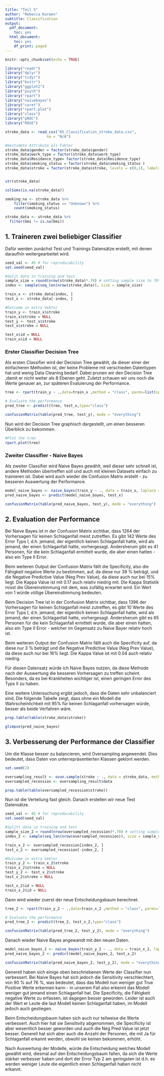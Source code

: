 ```yaml
---
title: "Teil 5"
author: "Rebecca Karwen"
subtitle: Classification
output:
  pdf_document:
    toc: yes
  html_document:
    toc: yes
    df_print: paged
---
```


```r
knitr::opts_chunk$set(echo = TRUE)
```

```r
library("readr")
library("dplyr")
library("tidyr")
library("knitr")
library("ggplot2")
library("psych")
library("rpart")
library("naivebayes")
library("caret")
library("rpart.plot")
library("class")
library("pROC")
library("ROSE")

```

```r

stroke_data <- read_csv("05_Classification_stroke_data.csv",
                   na = "N/A")

#bestimmte Attribute als Faktor
stroke_data$gender = factor(stroke_data$gender)
stroke_data$work_type = factor(stroke_data$work_type)
stroke_data$Residence_type= factor(stroke_data$Residence_type)
stroke_data$smoking_status = factor(stroke_data$smoking_status )
stroke_data$stroke = factor(stroke_data$stroke, levels = c(0,1), labels = c("No", "Yes"))


str(stroke_data)

```


```r

colSums(is.na(stroke_data))

smoking_na <- stroke_data %>%
    filter(smoking_status == "Unknown") %>%
    count(smoking_status)

stroke_data <- stroke_data %>%
  filter(bmi != is.na(bmi))

```
## 1. Traineren zwei beliebiger Classifier

Dafür werden zunächst Test und Trainings Datensätze erstellt, mit denen daraufhin weitergearbeitet wird. 

```r
seed_val <- 45 # for reproducability
set.seed(seed_val)

#Split data in training and test
sample_size = round(nrow(stroke_data)*.70) # setting sample size to 70% of the data set
index <- sample(seq_len(nrow(stroke_data)), size = sample_size)

train_x <- stroke_data[index, ]
test_x <- stroke_data[-index, ]

#Outcome in extra Vektor
train_y <- train_x$stroke
train_x$stroke = NULL
test_y <- test_x$stroke
test_x$stroke = NULL

test_x$id = NULL
train_x$id = NULL
```
\newpage
### Erster Classifier Decision Tree

Als ersten Classifier wird der Decision Tree gewählt, da dieser einer der einfacheren Methoden ist, der keine Probleme mit verschieden Datentypen hat und wenig Data Cleaning bedarf. Dabei prunen wir den Decision Tree ,damit er nicht weiter als 8 Ebenen geht. 
Zuletzt schauen wir uns noch die Werte genauer an, zur späteren Evaluierung der Performance.

```r
tree <- rpart(train_y ~ .,data=train_x ,method = "class", parms=list(split="information"), control = rpart.control(cp = 0, maxdepth = 8))

# Evaluate the performance
pred_tree <- predict(tree, test_x,type="class")

confusionMatrix(table(pred_tree, test_y), mode = "everything")
```
\newpage

Nun wird der Decision Tree graphisch dargestellt, um einen besseren Überblick zu bekommen.


```r
#Plot the tree
rpart.plot(tree)

```

\newpage
### Zweiter Classifier - Naive Bayes

Als zweiter Classifier wird Naive Bayes gewählt, weil dieser sehr schnell ist, andere Methoden übertreffen soll und auch mit kleinen Datasets einfach zu trainieren ist. Dabei wird auch wieder die Confusion Matrix erstellt - zu besseren Auswertung der Performance. 

```r
model_naive_bayes <- naive_bayes(train_y ~ ., data = train_x, laplace = T)
pred_naive_bayes <- predict(model_naive_bayes, test_x)

confusionMatrix(table(pred_naive_bayes, test_y), mode = "everything")

```
\newpage
## 2. Evaluation der Performance

Bei Naive Bayes ist in der Confusion Matrix sichtbar, dass 1264 der Vorhersagen für keinen Schlaganfall meist zutreffen. Es gibt 142 Werte des Error Typs I, d.h. jemand, der eigentlich keinen Schlaganfall hatte, wird als jemand, der einen Schlaganfall hatte, vorhergesagt. Andersherum gibt es 41 Personen, für die kein Schlaganfall ermittelt wurde, die aber einen hatten - also ein Type II Error.

Beim weiteren Output der Confusion Matrix fällt die Specificity, also die Fähigkeit negative Werte zu bestimmen, auf, da diese nur 39 % beträgt, und die Negative Predictive Value (Neg Prev Value), da diese auch nur bei 15% liegt. Die Kappa Value ist mit 0.17 auch relativ niedrig mit. Die Kappa Statistik misst die Übereinstimmung mit dem, was zufällig erwartet wird. Ein Wert von 1 würde völlige Übereinstimmung bedeuten.

Beim Decision Tree ist in der Confusion Matrix sichtbar, dass 1396 der Vorhersagen für keinen Schlaganfall meist zutreffen, es gibt 10 Werte des Error Typs I, d.h. jemand, der eigentlich keinen Schlaganfall hatte, wird als jemand, der einen Schlaganfall hatte, vorhergesagt. Andersherum gibt es 65 Personen für die kein Schlaganfall ermittelt wurde, die aber einen hatten, also ein Type II Error - welcher im Gegensatz zu Naive Bayer relativ hoch ist.

Beim weiteren Output der Confusion Matrix fällt auch die Specificity auf, da diese nur 3 % beträgt und die Negative Predictive Value (Neg Prev Value), da diese auch nur bei 16% liegt. Die Kappa Value ist mit 0.04 auch relativ niedrig.

Für diesen Datensatz würde ich Naive Bayes nutzen, da diese Methode nach der Auswertung die besseren Vorhersagen zu treffen scheint. Besonders, da es bei Krankheiten wichtiger ist, einen geringen Error des Typs II zu haben. 

Eine weitere Untersuchung ergibt jedoch, dass die Daten sehr unbalanciert sind. Die folgende Tabelle zeigt, dass ohne ein Modell die Wahrscheinlichkeit mit 95% für keinen Schlaganfall vorhersagen würde, besser als beide Verfahren wäre.

```r
prop.table(table(stroke_data$stroke))

glimpse(pred_naive_bayes)
```
\newpage
## 3. Verbesserung der Performance der Classifier

Um die Klasse besser zu balancieren, wird Oversampling angewendet. Dies bedeutet, dass Daten von unterrepräsentierten Klassen geklont werden.


```r
set.seed(2)

oversampling_result <- ovun.sample(stroke ~ ., data = stroke_data, method = "both")
oversampled_recession <- oversampling_result$data

prop.table(table(oversampled_recession$stroke))
```

Nun ist die Verteilung fast gleich. Danach erstellen wir neue Test Datensätze.

```r
seed_val <- 45 # for reproducability
set.seed(seed_val)

#Splitt data in training and test
sample_size_2 = round(nrow(oversampled_recession)*.70) # setting sample size to 70% of the data set
index_2 <- sample(seq_len(nrow(oversampled_recession)), size = sample_size)

train_x_2 <- oversampled_recession[index_2, ]
test_x_2 <- oversampled_recession[-index_2, ]

#Outcome in extra Vektor
train_y_2 <- train_x_2$stroke
train_x_2$stroke = NULL
test_y_2 <- test_x_2$stroke
test_x_2$stroke = NULL

test_x_2$id = NULL
train_x_2$id = NULL
```
\newpage
Dann wird wieder zuerst der neue Entscheidungsbaum berechnet.

```r
tree_2 <- rpart(train_y_2 ~ .,data=train_x_2 ,method = "class", parms=list(split="information"), control = rpart.control(cp = 0, maxdepth = 8))

# Evaluate the performance
pred_tree_2 <- predict(tree_2, test_x_2,type="class")

confusionMatrix(table(pred_tree_2, test_y_2), mode = "everything")
```
\newpage
Danach wieder Naive Bayes angewandt mit den neuen Daten.

```r
model_naive_bayes_2 <- naive_bayes(train_y_2 ~ ., data = train_x_2, laplace = T)
pred_naive_bayes_2 <- predict(model_naive_bayes_2, test_x_2)

confusionMatrix(table(pred_naive_bayes_2, test_y_2), mode = "everything")

```

Generell haben sich einige oben beschriebenen Werte der Classifier nun verbessert. Bei Naive Bayes hat sich jedoch die Sensitivity verschlechtert, von 90 % auf 76 %, was bedeutet, dass das Modell nun weniger gut True Positive Werte erkennen kann - in unserem Fall also erkennt das Modell weniger gut jemand einen Schlaganfall hat. Die Specificity, die Fähigkeit negative Werte zu erfassen, ist dagegen besser geworden. Leider ist auch der Wert er Leute die laut Modell keinen Schlaganfall haben, im Modell jedoch auch gestiegen.

Beim Entscheidungsbaum haben sich auch nur teilweise die Werte verbessert. Auch hier hat sie Sensitivity abgenommen, die Specificity ist aber wesentlich besser geworden und auch die Neg Pred Value ist jetzt besser. Generell hat sich aber  auch die Anzahl der Personen, die mit Ja für Schlaganfall erkannt werden, obwohl sie keinen bekommen, erhöht.

Nach Auswertung der Modelle, würde die Entscheidung welches Modell gewählt wird, diesmal auf den Entscheidungsbaum fallen, da sich die Werte stärker verbesser haben und dort der Error Typ 2 am geringsten ist d.h. es werden weniger Leute die eigentlich einen Schlaganfall haben nicht erkannt.


